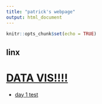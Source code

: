 ```yaml
---
title: "patrick's webpage"
output: html_document
---
```


```r
knitr::opts_chunk$set(echo = TRUE)
```



## linx

# [DATA VIS!!!!](ggplot-and-leaflet.html)

- [day 1 test](day1-test-2.html)